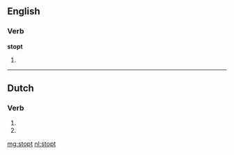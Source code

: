 ==English==

===Verb===
'''stopt'''

# {{obsolete spelling of|[[stopped]]}}

----

==Dutch==

===Verb===
{{infl|nl}}

# {{nl-verb-form|p=23|n=sg|t=pres|m=ind|stoppen}}
# {{nl-verb-form|n=pl|m=imp|stoppen}}

[[mg:stopt]]
[[nl:stopt]]